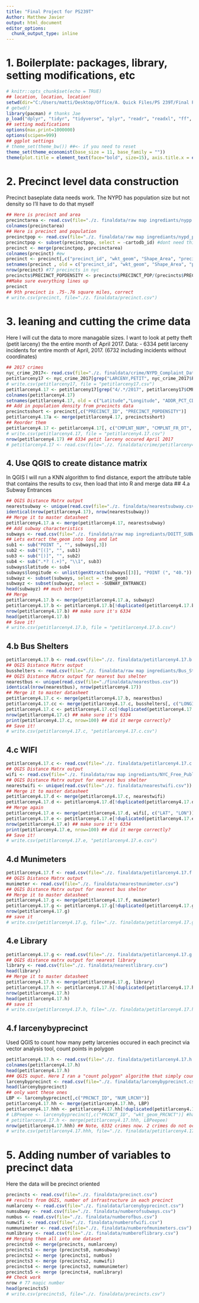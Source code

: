 ```yaml
---
title: "Final Project for PS239T"
Author: Matthew Javier
output: html_document
editor_options: 
  chunk_output_type: inline
---
```

# 1. Boilerplate: packages, library, setting modifications, etc
```r
# knitr::opts_chunk$set(echo = TRUE)
## location, location, location!
setwd(dir="C:/Users/matti/Desktop/Office/A. Quick Files/PS 239T/Final Project")
# getwd()
library(pacman) # thanks Jae
p_load("dplyr", "tidyr", "tidyverse", "plyr", "readr", "readxl", "ff", "data.table", "gtools", "car", "qwraps2", "ggplot2", "ggthemes", "scales", "data.table")
## setting modifications
options(max.print=1000000)
options(scipen=999)
## ggplot settings
# theme_set(theme_bw()) ##<- if you need to reset
theme_set(theme_economist(base_size = 11, base_family = ""))
theme(plot.title = element_text(face="bold", size=15), axis.title.x = element_text( face="bold", size=15), axis.title.y = element_text( face="bold", size=15))
```

# 2. Precinct level data construction
Precinct baseplate data needs work. The NYPD has population size but not density so I'll have to do that myself
```r
## Here is precinct and area
precinctarea <- read.csv(file="./z. finaldata/raw map ingrediants/nypp.csv")
colnames(precinctarea)
## Here is precinct and population
precinctpop <- read.csv(file="./z. finaldata/raw map ingrediants/nypd_precincts_and_2010_census_pop.csv")
precinctpop <- subset(precinctpop, select = -cartodb_id) #dont need this
precinct <- merge(precinctpop, precinctarea)
colnames(precinct) #ew
precinct <- precinct[,c("precinct_id", "wkt_geom", "Shape_Area", "precinct_pop")] #reorder them
setnames(precinct , old = c("precinct_id", "wkt_geom", "Shape_Area", "precinct_pop"), new = c("PRECINCT_ID", "WKT_GEOM", "PRECINCT_AREA", "PRECINCT_POP")) # Capitalize it all
nrow(precinct) #77 precincts in nyc
precincts$PRECINCT_POPDENSITY <- precincts$PRECINCT_POP/(precincts$PRECINCT_AREA/27878411.9996) ## want square miles, 27878412 sq feet in sq mile
##Make sure everything lines up
precinct
## 9th precinct is .75-.76 square miles, correct
# write.csv(precinct, file="./z. finaldata/precinct.csv")
```

# 3. leaning and cutting the crime data
Here I will cut the data to more managable sizes. I want to look at petty theft (petit larceny) the the entire month of April 2017. 
Data: 
- 6334 petit larceny incidents for entire month of April, 2017. (6732 including incidents without coordinates)
```r
## 2017 crimes
nyc_crime_2017<- read.csv(file="./z. finaldata/crime/NYPD_Complaint_Data_Current_YTD.csv") 
petitlarceny17 <- nyc_crime_2017[grep("LARCENY,PETIT", nyc_crime_2017$PD_DESC),]
# write.csv(petitlarceny17, file = "petitlarceny17.csv")
petitlarceny4.17 <- petitlarceny17[grep("4/.*/2017", petitlarceny17$CMPLNT_FR_DT),]
colnames(petitlarceny4.17)
setnames(petitlarceny4.17, old = c("Latitude","Longitude", "ADDR_PCT_CD"), new = c("LATITUDE","LONGITUDE", "PRECINCT_ID")) # Keep everything standardized, only these ones not capitalized
## Add in population density from precincts data
precinctsshort <- precinct[,c("PRECINCT_ID", "PRECINCT_POPDENSITY")]
petitlarceny4.17a <- merge(petitlarceny4.17, precinctsshort)
## Reorder them
petitlarceny4.17 <- petitlarceny4.17[, c("CMPLNT_NUM", "CMPLNT_FR_DT", "CMPLNT_FR_TM", "OFNS_DESC", "PD_DESC", "JURIS_DESC", "PRECINCT_ID", "PRECINCT_POPDENSITY", "LOC_OF_OCCUR_DESC", "PREM_TYP_DESC", "LATITUDE", "LONGITUDE")]
# write.csv(petitlarceny4.17, file = "petitlarceny4.17.csv")
nrow(petitlarceny4.17) ## 6334 petit larceny occured April 2017
# petitlarceny4.17 <- read.csv(file="./z. finaldata/crime/petitlarceny4.17.csv") 
```

## 4. Use QGIS to create distance matrix
In QGIS I will run a KNN algorithm to find distance, export the attribute table that contains the results to csv, then load that into R and merge data
## 4.a Subway Entrances
```r
## QGIS Distance Matrx output
nearestsubway <- unique(read.csv(file="./z. finaldata/nearestsubway.csv")) ## sometimes QGIS KNN creates duplicates
identical(nrow(petitlarceny4.17), nrow(nearestsubway))
## Merge it to master datasheet
petitlarceny4.17.a <- merge(petitlarceny4.17, nearestsubway)
## Add subway characteristics
subways <- read.csv(file="./z. finaldata/raw map ingrediants/DOITT_SUBWAY_ENTRANCE_01_13SEPT2010.csv")
## Lets extract the_geom into long and lat
sub1 <- sub("POINT ", "", subways[,3])
sub2 <- sub("[(]", "", sub1)
sub3 <- sub("[)]", "", sub2)
sub4 <- sub(".*? (.+)", "\\1", sub3)
subways$latitude <- sub4
subways$longitude <- unlist(genXtract(subways[[3]], "POINT (", "40."))
subwayz <- subset(subways, select = -the_geom)
subwayz <- subset(subwayz, select = -SUBWAY_ENTRANCE)
head(subwayz) ## much better!
## Merge 
petitlarceny4.17.b <- merge(petitlarceny4.17.a, subwayz)
petitlarceny4.17.b <- petitlarceny4.17.b[!duplicated(petitlarceny4.17.b$CMPLNT_NUM),]
nrow(petitlarceny4.17.b) ## make sure it's 6334
head(petitlarceny4.17.b)
## Save it!
# write.csv(petitlarceny4.17.b, file = "petitlarceny4.17.b.csv")
```

## 4.b Bus Shelters
```r
petitlarceny4.17.b <- read.csv(file="./z. finaldata/petitlarceny4.17.b.csv")
## QGIS Distance Matrx output
busshelters <- read.csv(file="./z. finaldata/raw map ingrediants/Bus_Stop_Shelter.csv")
## QGIS Distance Matrx output for nearest bus shelter
nearestbus <- unique(read.csv(file="./finaldata/nearestbus.csv"))
identical(nrow(nearestbus), nrow(petitlarceny4.17)) 
## Merge it to master datasheet
petitlarceny4.17.c <- merge(petitlarceny4.17.b, nearestbus)
petitlarceny4.17.cc <- merge(petitlarceny4.17.c, busshelters[, c("LONGITUDE", "LATITUDE")]) #They are already separated
petitlarceny4.17.c <- petitlarceny4.17.cc[!duplicated(petitlarceny4.17.c$CMPLNT_NUM),]
nrow(petitlarceny4.17.c) ## make sure it's 6334
print(petitlarceny4.17.c, nrow=100) ## did it merge correctly?
## Save it!
# write.csv(petitlarceny4.17.c, "petitlarceny4.17.c.csv")
```

## 4.c WIFI
```r
petitlarceny4.17.c <- read.csv(file="./z. finaldata/petitlarceny4.17.c.csv")
## QGIS Distance Matrx output
wifi <- read.csv(file="./z. finaldata/raw map ingrediants/NYC_Free_Public_WiFi_03292017.csv")
## QGIS Distance Matrx output for nearest bus shelter
nearestwifi <- unique(read.csv(file="./z. finaldata/nearestwifi.csv"))
## Merge it to master datasheet
petitlarceny4.17.d <- merge(petitlarceny4.17.c, nearestwifi)
petitlarceny4.17.d <- petitlarceny4.17.d[!duplicated(petitlarceny4.17.d$CMPLNT_NUM),]
## Merge again
petitlarceny4.17.e <- merge(petitlarceny4.17.d, wifi[, c("LAT", "LON")])
petitlarceny4.17.e <- petitlarceny4.17.e[!duplicated(petitlarceny4.17.e$CMPLNT_NUM),]
nrow(petitlarceny4.17.e) ## make sure it's 6334
print(petitlarceny4.17.e, nrow=100) ## did it merge correctly?
## Save it!
# write.csv(petitlarceny4.17.e, "petitlarceny4.17.e.csv")
```

## 4.d Munimeters
```r
petitlarceny4.17.f <- read.csv(file="./z. finaldata/petitlarceny4.17.f.csv")
## QGIS Distance Matrx output
munimeter <- read.csv(file="./z. finaldata/nearestmunimeter.csv")
## QGIS Distance Matrx output for nearest bus shelter
## Merge it to master datasheet
petitlarceny4.17.g <- merge(petitlarceny4.17.f, munimeter)
petitlarceny4.17.g <- petitlarceny4.17.g[!duplicated(petitlarceny4.17.g$CMPLNT_NUM),]
nrow(petitlarceny4.17.g)
## save it 
# write.csv(petitlarceny4.17.g, file="./z. finaldata/petitlarceny4.17.g.csv")
```

## 4.e Library
```r
petitlarceny4.17.g <- read.csv(file="./z. finaldata/petitlarceny4.17.g.csv")
## QGIS distance matrx output for nearest library
library <- read.csv(file="./z. finaldata/nearestlibrary.csv")
head(library)
## Merge it to master datasheet
petitlarceny4.17.h <- merge(petitlarceny4.17.g, library)
petitlarceny4.17.h <- petitlarceny4.17.h[!duplicated(petitlarceny4.17.h$CMPLNT_NUM),]
nrow(petitlarceny4.17.h)
head(petitlarceny4.17.h)
## save it 
# write.csv(petitlarceny4.17.h, file="./z. finaldata/petitlarceny4.17.h.csv")
```

## 4.f larcenybyprecinct
Used QGIS to count how many petty larcenies occured in each precinct via vector analysis tool, count points in polygon
```r
petitlarceny4.17.h <- read.csv(file="./z. finaldata/petitlarceny4.17.h.csv") ## QGIS merged both 4.17.g and the precinct.csv/shp
colnames(petitlarceny4.17.h)
head(petitlarceny4.17.h)
### QGIS ouput. Here I ran a "count polygon" algorithm that simply counts how many of a point occurs in each polygon. The polygons being the precincts
larcenybyprecinct <- read.csv(file="./z. finaldata/larcenybyprecinct.csv")
head(larcenybyprecinct)
## only want these ones
LBP <- larcenybyprecinct[,c("PRCNCT_ID", "NUM_LRCNY")] 
petitlarceny4.17.hh <- merge(petitlarceny4.17.hh, LBP)
petitlarceny4.17.hhh <- petitlarceny4.17.hh[!duplicated(petitlarceny4.17.hh$CMPLNT_NUM),] ##check
# LBPeepee <- larcenybyprecinct[,c("PRCNCT_ID", "wkt_geom_PRCNCT")] #have to do geom and num_larceny separately or the geom fucks the csv up
# petitlarceny4.17.h <- merge(petitlarceny4.17.hhh, LBPeepee)
nrow(petitlarceny4.17.hhh) ## Note, 6332 crimes now. 2 crimes do not occur within a precinct
# write.csv(petitlarceny4.17.hhh, file="./z. finaldata/petitlarceny4.17.h.csv")
```

# 5.  Adding number of variables to precinct data
Here the data will be precinct oriented 
```r
precincts <- read.csv(file="./z. finaldata/precinct.csv")
## results from QGIS, number of infrastructure in each precinct
numlarceny <- read.csv(file="./z. finaldata/larcenybyprecinct.csv")
numsubway <- read.csv(file="./z. finaldata/numberofsubways.csv")
numbus <- read.csv(file="./z. finaldata/numberofbus.csv")
numwifi <- read.csv(file="./z. finaldata/numberofwifi.csv")
nummunimeter <- read.csv(file="./z. finaldata/numberofmunimeters.csv")
numlibrary <- read.csv(file="./z. finaldata/numberoflibrary.csv")
## Merging them all into one dataset
precincts0 <- merge(precincts, numlarceny)
precincts1 <- merge (precincts0, numsubway)
precincts2 <- merge (precincts1, numbus)
precincts3 <- merge (precincts2, numwifi)
precincts4 <- merge (precincts3, nummunimeter)
precincts5 <- merge (precincts4, numlibrary)
## Check work
nrow # 77 magic number
head(precincts5)
# write.csv(precincts5, file="./z. finaldata/precincts.csv")
```
